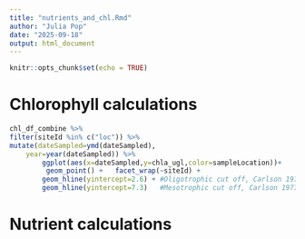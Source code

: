 ```yaml
---
title: "nutrients_and_chl.Rmd"
author: "Julia Pop"
date: "2025-09-18"
output: html_document
---
```


```r
knitr::opts_chunk$set(echo = TRUE)
```


# Chlorophyll calculations
```r


chl_df_combine %>%
filter(siteId %in% c("loc")) %>%  
mutate(dateSampled=ymd(dateSampled),       
	year=year(dateSampled)) %>%   
		ggplot(aes(x=dateSampled,y=chla_ugl,color=sampleLocation))+  
		 geom_point() +   facet_wrap(~siteId) +   
		geom_hline(yintercept=2.6) + #Oligotrophic cut off, Carlson 1977   
		geom_hline(yintercept=7.3)   #Mesotrophic cut off, Carlson 1977

```

# Nutrient calculations
```r




```